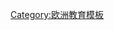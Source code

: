 {{Navbox
| name   = 歐洲各國教育
| navbar = plain
| title  = 歐洲各國教育
| titlestyle = background:lightbrown
| group1 = [[北歐]]
| list1  = [[挪威教育]]、[[瑞典教育]]、[[丹麦教育]]、[[芬兰教育]]、[[冰岛教育]]
| group2 = [[東歐]]
| list2  = [[俄羅斯教育]] -[[白俄罗斯教育]] - [[捷克教育]] - [[爱沙尼亚教育]] - [[匈牙利教育]] - [[拉脫維亞教育]] - [[立陶宛教育]] - [[摩尔多瓦教育]] - [[波兰教育]] - [[斯洛伐克教育]] - [[乌克兰教育]]
| group3 = [[西歐]]
| list3  = [[奥地利教育]] - [[比利时教育]] - [[法国教育]] - [[德国教育]] - [[爱尔兰教育]] - [[列支敦斯登教育]] - [[卢森堡教育]] - [[摩纳哥教育]] - [[荷蘭教育]] - [[瑞士教育]] - [[英国教育]]
| group5 = [[南歐]]
| list5  = [[阿尔巴尼亚教育]] - [[安道尔教育]] - [[波斯尼亚和黑塞哥维那教育]] - [[保加利亚教育]] - [[克罗地亚教育]] - [[希腊教育]] - [[意大利教育]] - [[科索沃教育]] - [[馬其頓教育]] - [[马耳他教育]] - [[黑山教育]] - [[葡萄牙教育]] - [[羅馬尼亞教育]] - [[圣马力诺教育]] - [[塞尔维亚教育]] - [[斯洛文尼亚教育]] - [[西班牙教育]] - [[梵蒂冈教育]]
| group6 = [[政治实体]]
| list6  = [[欧盟教育]]
}}
<noinclude>
[[Category:欧洲教育模板]]
</noinclude>